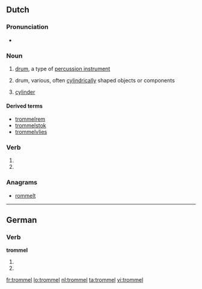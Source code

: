 ==Dutch==

===Pronunciation===
* {{audio|Nl-trommel.ogg|Audio}}

===Noun===
{{nl-noun|g=c|trommels|trommeltje}}

# {{musici|lang=nl}} [[drum]], a type of [[percussion instrument]]
# {{technology|lang=nl}} drum, various, often [[cylindrical]]ly shaped objects or components
# [[cylinder]] {{gloss|of a revolver}}

====Derived terms====
* [[trommelrem]]
* [[trommelstok]]
* [[trommelvlies]]

===Verb===
{{infl|nl}}

# {{nl-verb-form|p=1|n=sg|t=pres|m=ind|trommelen}}
# {{nl-verb-form|m=imp|trommelen}}

===Anagrams===
* [[rommelt#Dutch|rommelt]]

----

==German==

===Verb===
'''trommel'''

# {{de-verb form of|trommeln|1|s|g}}
# {{de-verb form of|trommeln|i|s}}

[[fr:trommel]]
[[lo:trommel]]
[[nl:trommel]]
[[ta:trommel]]
[[vi:trommel]]